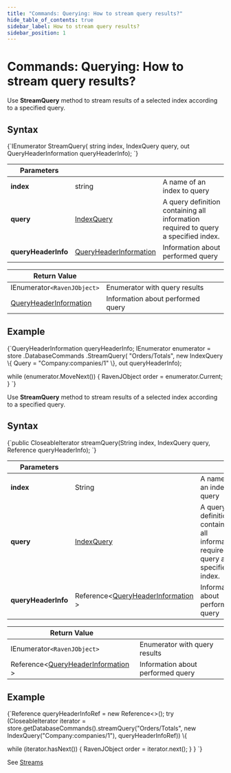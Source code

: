 ---
title: "Commands: Querying: How to stream query results?"
hide_table_of_contents: true
sidebar_label: How to stream query results?
sidebar_position: 1
---




# Commands: Querying: How to stream query results?
<LanguageSwitcher supportedLanguages={supportedLanguages} />
<LanguageContent language="csharp">


Use **StreamQuery** method to stream results of a selected index according to a specified query.

## Syntax

<TabItem value="stream_query_1" label="stream_query_1">
<CodeBlock language="csharp">
{`IEnumerator<RavenJObject> StreamQuery(
	string index,
	IndexQuery query,
	out QueryHeaderInformation queryHeaderInfo);
`}
</CodeBlock>
</TabItem>

| Parameters | | |
| ------------- | ------------- | ----- |
| **index** | string | A name of an index to query |
| **query** | [IndexQuery](../../../glossary/index-query.mdx) | A query definition containing all information required to query a specified index. |
| **queryHeaderInfo** | [QueryHeaderInformation ](../../../glossary/query-header-information.mdx) | Information about performed query |

| Return Value | |
| ------------- | ----- |
| IEnumerator`<RavenJObject>` | Enumerator with query results |
| [QueryHeaderInformation ](../../../glossary/query-header-information.mdx) | Information about performed query |

## Example

<TabItem value="stream_query_2" label="stream_query_2">
<CodeBlock language="csharp">
{`QueryHeaderInformation queryHeaderInfo;
IEnumerator<RavenJObject> enumerator = store
	.DatabaseCommands
	.StreamQuery(
		"Orders/Totals",
		new IndexQuery
		\{
			Query = "Company:companies/1"
		\},
		out queryHeaderInfo);

while (enumerator.MoveNext())
\{
	RavenJObject order = enumerator.Current;
\}
`}
</CodeBlock>
</TabItem>


</LanguageContent>
<LanguageContent language="java">


Use **StreamQuery** method to stream results of a selected index according to a specified query.

## Syntax

<TabItem value="stream_query_1" label="stream_query_1">
<CodeBlock language="java">
{`public CloseableIterator<RavenJObject> streamQuery(String index, IndexQuery query, Reference<QueryHeaderInformation> queryHeaderInfo);
`}
</CodeBlock>
</TabItem>

| Parameters | | |
| ------------- | ------------- | ----- |
| **index** | String | A name of an index to query |
| **query** | [IndexQuery](../../../glossary/index-query.mdx) | A query definition containing all information required to query a specified index. |
| **queryHeaderInfo** | Reference&lt;[QueryHeaderInformation ](../../../glossary/query-header-information.mdx)&gt; | Information about performed query |

| Return Value | |
| ------------- | ----- |
| IEnumerator`<RavenJObject>` | Enumerator with query results |
| Reference&lt;[QueryHeaderInformation ](../../../glossary/query-header-information.mdx)&gt; | Information about performed query |

## Example

<TabItem value="stream_query_2" label="stream_query_2">
<CodeBlock language="java">
{`Reference<QueryHeaderInformation> queryHeaderInfoRef = new Reference<>();
try (CloseableIterator<RavenJObject> iterator = store.getDatabaseCommands().streamQuery("Orders/Totals", new IndexQuery("Company:companies/1"), queryHeaderInfoRef)) \{

  while (iterator.hasNext()) \{
    RavenJObject order = iterator.next();
  \}
\}
`}
</CodeBlock>
</TabItem>


</LanguageContent>
<LanguageContent language="http">


See [Streams](../../../client-api/commands/documents/stream.mdx)

</LanguageContent>

<!---
- [Full RavenDB query syntax](../../../indexes/querying/full-query-syntax)
- [How to query a database?](../../../client-api/commands/querying/how-to-query-a-database)

-->